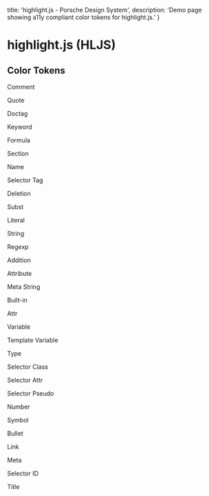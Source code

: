   title: 'highlight.js - Porsche Design System',
  description: 'Demo page showing a11y compliant color tokens for highlight.js.'
}

# highlight.js (HLJS)

## Color Tokens

<div className="p-fluid-md hljs bg-hljsBackground">
  <p className="hljs-comment">Comment</p>
  <p className="hljs-quote">Quote</p>
  <p className="hljs-doctag">Doctag</p>
  <p className="hljs-keyword">Keyword</p>
  <p className="hljs-formula">Formula</p>
  <p className="hljs-section">Section</p>
  <p className="hljs-name">Name</p>
  <p className="hljs-selector-tag">Selector Tag</p>
  <p className="hljs-deletion">Deletion</p>
  <p className="hljs-subst">Subst</p>
  <p className="hljs-literal">Literal</p>
  <p className="hljs-string">String</p>
  <p className="hljs-regexp">Regexp</p>
  <p className="hljs-addition">Addition</p>
  <p className="hljs-attribute">Attribute</p>
  <p className="hljs-meta-string">Meta String</p>
  <p className="hljs-built-in">Built-in</p>
  <p className="hljs-attr">Attr</p>
  <p className="hljs-variable">Variable</p>
  <p className="hljs-template-variable">Template Variable</p>
  <p className="hljs-type">Type</p>
  <p className="hljs-selector-class">Selector Class</p>
  <p className="hljs-selector-attr">Selector Attr</p>
  <p className="hljs-selector-pseudo">Selector Pseudo</p>
  <p className="hljs-number">Number</p>
  <p className="hljs-symbol">Symbol</p>
  <p className="hljs-bullet">Bullet</p>
  <p className="hljs-link">Link</p>
  <p className="hljs-meta">Meta</p>
  <p className="hljs-selector-id">Selector ID</p>
  <p className="hljs-title">Title</p>
</div>
